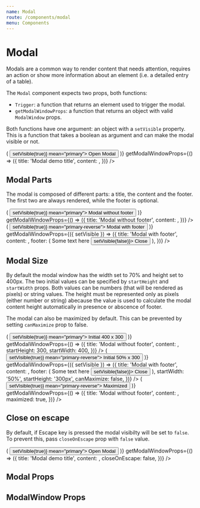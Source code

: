 ```yaml
---
name: Modal
route: /components/modal
menu: Components
---
```






# Modal

Modals are a common way to render content that needs attention,
requires an action or show more information about an element (i.e. a detailed entry of a table).

The `Modal` component expects two props, both functions:

-   `Trigger`: a function that returns an element used to trigger the modal.
-   `getModalWindowProps`: a function that returns an object with valid `ModalWindow` props.

Both functions have one argument: an object with a `setVisible` property.
This is a function that takes a boolean as argument and can make the modal visible or not.

<Playground>
    <div>
        <Modal
            Trigger={({ setVisible }) => (
                <Button onClick={() => setVisible(true)} mean="primary">
                    Open Modal
                </Button>
            )}
            getModalWindowProps={() => ({
                title: 'Modal demo title',
                content: <Lorem paragraphs={3} />,
            })}
        />
    </div>
</Playground>

## Modal Parts

The modal is composed of different parts: a title, the content and the footer.
The first two are always rendered, while the footer is optional.

<Playground>
    <div>
        <Modal
            Trigger={({ setVisible }) => (
                <Button onClick={() => setVisible(true)} mean="primary">
                    Modal without footer
                </Button>
            )}
            getModalWindowProps={() => ({
                title: 'Modal without footer',
                content: <Lorem paragraphs={3} />,
            })}
        />
        <Modal
            Trigger={({ setVisible }) => (
                <Button onClick={() => setVisible(true)} mean="primary-reverse">
                    Modal with footer
                </Button>
            )}
            getModalWindowProps={({ setVisible }) => ({
                title: 'Modal with footer',
                content: <Lorem paragraphs={3} />,
                footer: (
                    <Fragment>
                        <span className="color-accent">Some text here</span>
                        <Button size="small" onClick={() => setVisible(false)}>
                            Close
                        </Button>
                    </Fragment>
                ),
            })}
        />
    </div>
</Playground>

## Modal Size

By default the modal window has the width set to 70% and height set to 400px.
The two initial values can be specified by `startHeight` and `startWidth` props.
Both values can be numbers (that will be rendered as pixels) or string values.
The height must be represented only as pixels (either number or string) abecause the value is used to
calculate the modal content height automatically in presence or abscence of footer.

The modal can also be maximized by default. This can be prevented by setting `canMaximize` prop to false.

<Playground>
    <div>
        <Modal
            Trigger={({ setVisible }) => (
                <Button onClick={() => setVisible(true)} mean="primary">
                    Initial 400 x 300
                </Button>
            )}
            getModalWindowProps={() => ({
                title: 'Modal without footer',
                content: <Lorem paragraphs={3} />,
                startHeight: 300,
                startWidth: 400,
            })}
        />
        <Modal
            Trigger={({ setVisible }) => (
                <Button onClick={() => setVisible(true)} mean="primary-reverse">
                    Initial 50% x 300
                </Button>
            )}
            getModalWindowProps={({ setVisible }) => ({
                title: 'Modal with footer',
                content: <Lorem paragraphs={3} />,
                footer: (
                    <Fragment>
                        <span className="color-accent">Some text here</span>
                        <Button size="small" onClick={() => setVisible(false)}>
                            Close
                        </Button>
                    </Fragment>
                ),
                startWidth: '50%',
                startHeight: '300px',
                canMaximize: false,
            })}
        />
        <Modal
            Trigger={({ setVisible }) => (
                <Button onClick={() => setVisible(true)} mean="primary-reverse">
                    Maximized
                </Button>
            )}
            getModalWindowProps={() => ({
                title: 'Modal without footer',
                content: <Lorem paragraphs={3} />,
                maximized: true,
            })}
        />
    </div>
</Playground>

## Close on escape

By default, if Escape key is pressed the modal visibilty will be set to `false`. To prevent this, pass `closeOnEscape` prop with `false` value.

<Playground>
    <div>
        <Modal
            Trigger={({ setVisible }) => (
                <Button onClick={() => setVisible(true)} mean="primary">
                    Open Modal
                </Button>
            )}
            getModalWindowProps={() => ({
                title: 'Modal demo title',
                content: <Lorem paragraphs={3} />,
                closeOnEscape: false,
            })}
        />
    </div>
</Playground>

## Modal Props

<Props of={Modal} />

## ModalWindow Props

<Props of={ModalWindow} />
